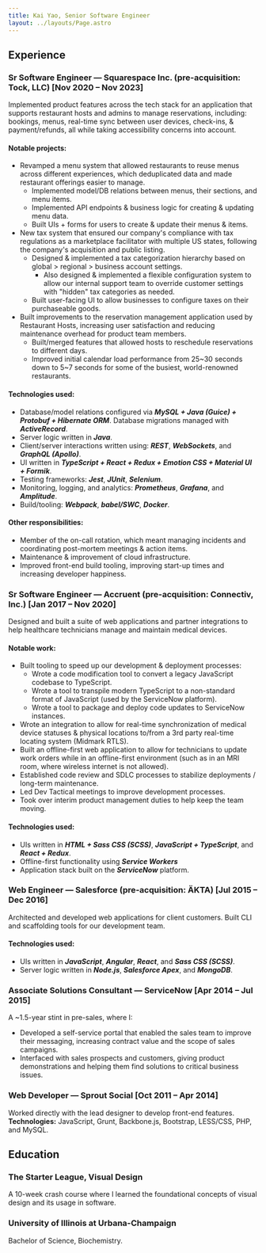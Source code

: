 ```yaml
---
title: Kai Yao, Senior Software Engineer
layout: ../layouts/Page.astro
---
```



<ResumeHeader />

## Experience

### Sr Software Engineer — Squarespace Inc. (pre-acquisition: Tock, LLC) \[Nov 2020 – Nov 2023]
Implemented product features across the tech stack for an application that supports restaurant hosts and admins to manage reservations, including: bookings, menus, real-time sync between user devices, check-ins, &
payment/refunds, all while taking accessibility concerns into account.

#### Notable projects:
* Revamped a menu system that allowed restaurants to reuse menus across different experiences, which deduplicated data and made restaurant offerings easier to manage.
  * Implemented model/DB relations between menus, their sections, and menu items.
  * Implemented API endpoints & business logic for creating & updating menu data.
  * Built UIs + forms for users to create & update their menus & items.
* New tax system that ensured our company's compliance with tax regulations as a marketplace facilitator with multiple US states, following the company's acquisition and public listing.
  * Designed & implemented a tax categorization hierarchy based on global > regional > business account settings.
    * Also designed & implemented a flexible configuration system to allow our internal support team to override customer settings with "hidden" tax categories as needed.
  * Built user-facing UI to allow businesses to configure taxes on their purchaseable goods.
* Built improvements to the reservation management application used by Restaurant Hosts, increasing user satisfaction and reducing maintenance overhead for product team members.
  * Built/merged features that allowed hosts to reschedule reservations to different days.
  * Improved initial calendar load performance from 25\~30 seconds down to 5\~7 seconds for some of the busiest, world-renowned restaurants.

#### Technologies used:
* Database/model relations configured via ***MySQL + Java (Guice) + Protobuf + Hibernate ORM***. Database migrations managed with ***ActiveRecord***.
* Server logic written in ***Java***.
* Client/server interactions written using: ***REST***, ***WebSockets***, and ***GraphQL (Apollo)***.
* UI written in ***TypeScript + React + Redux + Emotion CSS + Material UI + Formik***.
* Testing frameworks: ***Jest***, ***JUnit***, ***Selenium***.
* Monitoring, logging, and analytics: ***Prometheus***, ***Grafana***, and ***Amplitude***.
* Build/tooling: ***Webpack***, ***babel/SWC***, ***Docker***.

#### Other responsibilities:
* Member of the on-call rotation, which meant managing incidents and coordinating post-mortem meetings & action items.
* Maintenance & improvement of cloud infrastructure.
* Improved front-end build tooling, improving start-up times and increasing developer happiness.

### Sr Software Engineer — Accruent (pre-acquisition: Connectiv, Inc.) \[Jan 2017 – Nov 2020]
Designed and built a suite of web applications and partner integrations to help healthcare technicians manage and maintain medical devices.

#### Notable work:
* Built tooling to speed up our development & deployment processes:
  * Wrote a code modification tool to convert a legacy JavaScript codebase to TypeScript.
  * Wrote a tool to transpile modern TypeScript to a non-standard format of JavaScript (used by the ServiceNow platform).
  * Wrote a tool to package and deploy code updates to ServiceNow instances.
* Wrote an integration to allow for real-time synchronization of medical device statuses & physical locations to/from a 3rd party real-time locating system (Midmark RTLS).
* Built an offline-first web application to allow for technicians to update work orders while in an offline-first environment (such as in an MRI room, where wireless internet is not allowed).
* Established code review and SDLC processes to stabilize deployments / long-term maintenance.
* Led Dev Tactical meetings to improve development processes.
* Took over interim product management duties to help keep the team moving.

#### Technologies used:
* UIs written in ***HTML + Sass CSS (SCSS)***, ***JavaScript + TypeScript***, and ***React + Redux***.
* Offline-first functionality using ***Service Workers***
* Application stack built on the ***ServiceNow*** platform.

### Web Engineer — Salesforce (pre-acquisition: ÄKTA) \[Jul 2015 – Dec 2016]
Architected and developed web applications for client customers. Built CLI and scaffolding tools for our development team.

#### Technologies used:
* UIs written in ***JavaScript***, ***Angular***, ***React***, and ***Sass CSS (SCSS)***.
* Server logic written in ***Node.js***, ***Salesforce Apex***, and ***MongoDB***.

### Associate Solutions Consultant — ServiceNow \[Apr 2014 – Jul 2015]
A ~1.5-year stint in pre-sales, where I:
* Developed a self-service portal that enabled the sales team to improve their messaging, increasing contract value and the scope of sales campaigns.
* Interfaced with sales prospects and customers, giving product demonstrations and helping them find solutions to critical business issues.

### Web Developer — Sprout Social \[Oct 2011 – Apr 2014]
Worked directly with the lead designer to develop front-end features. **Technologies:** JavaScript, Grunt, Backbone.js, Bootstrap, LESS/CSS, PHP, and MySQL.


## Education

### The Starter League, Visual Design

A 10-week crash course where I learned the foundational concepts of visual design and its usage in software.

### University of Illinois at Urbana-Champaign

Bachelor of Science, Biochemistry.
